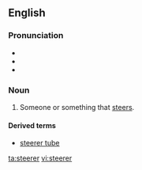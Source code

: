 ==English==

===Pronunciation===
* {{IPA|/ˈstɪəɹə(ɹ)/|lang=en}}
* {{rhymes|ɪəɹə(ɹ)|lang=en}}
* {{rhymes|ɪɹə(ɹ)|lang=en}}

===Noun===
{{en-noun}}

# Someone or something that [[steers]].

====Derived terms====
* [[steerer tube]]

[[ta:steerer]]
[[vi:steerer]]
